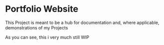 # Portfolio Website

This Project is meant to be a hub for documentation and, where applicable, demonstrations of my Projects

As you can see, this i very much still WIP